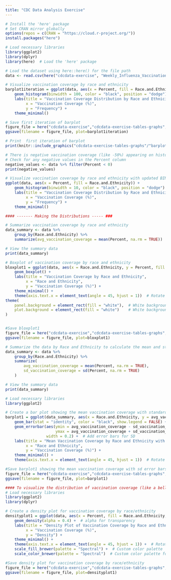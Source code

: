 ```yaml
---
title: "CDC Data Analysis Exercise"
---
```


```r
# Install the 'here' package 
# Set CRAN mirror globally
options(repos = c(CRAN = "https://cloud.r-project.org/"))
install.packages("here")

# Load necessary libraries
library(ggplot2)
library(dplyr)
library(here)  # Load the 'here' package

# Load the dataset using here::here() for the file path
data <- read.csv(here("cdcdata-exercise", "Weekly_Influenza_Vaccination_Coverage_Among_Pregnant_Women_18-49_Years__by_Race_and_Ethnicity_20250205.csv"))
```

```r
# Visualize vaccination coverage by race and ethnicity
barplot1iteration = ggplot(data, aes(x = Percent, fill = Race.and.Ethnicity)) + 
    geom_histogram(binwidth = 100, color = "black", position = "dodge") +
    labs(title = "Vaccination Coverage Distribution by Race and Ethnicity - First Iteration",
         x = "Vaccination Coverage (%)",
         y = "Frequency") +
    theme_minimal()

# Save first iteration of barplot
figure_file = here("cdcdata-exercise","cdcdata-exercise-tables-graphs","barplot-coverage-by-race-first-iteration.png")
ggsave(filename = figure_file, plot=barplot1iteration)

# Print  first iteration of barplot
print(knitr::include_graphics("cdcdata-exercise-tables-graphs"/"barplot-coverage-by-race-first-iteration.png"))
```

```r
# There is negative vaccination coverage (like -50%) appearing on histogram which doesn’t make sense in context. 
# Check for any negative values in the Percent column
negative_values <- data %>% filter(Percent < 0)
print(negative_values)

# Visualize vaccination coverage by race and ethnicity with updated BINS
ggplot(data, aes(x = Percent, fill = Race.and.Ethnicity)) + 
    geom_histogram(binwidth = 10, color = "black", position = "dodge") +
    labs(title = "Vaccination Coverage Distribution by Race and Ethnicity",
         x = "Vaccination Coverage (%)",
         y = "Frequency") +
    theme_minimal()
```

```r
#### ------- Making the Distributions ----- ###

# Summarize vaccination coverage by race and ethnicity
data_summary <- data %>%
    group_by(Race.and.Ethnicity) %>%
    summarize(avg_vaccination_coverage = mean(Percent, na.rm = TRUE))

# View the summary data
print(data_summary)

# Boxplot of vaccination coverage by race and ethnicity
bloxplot1 = ggplot(data, aes(x = Race.and.Ethnicity, y = Percent, fill = Race.and.Ethnicity)) + 
    geom_boxplot() + 
    labs(title = "Vaccination Coverage by Race and Ethnicity",
         x = "Race and Ethnicity",
         y = "Vaccination Coverage (%)") +
    theme_minimal() +
    theme(axis.text.x = element_text(angle = 45, hjust = 1))  # Rotate x labels for better readability +
theme(
    panel.background = element_rect(fill = "white"),  # White background for the plot panel
    plot.background = element_rect(fill = "white")    # White background for the overall plot
)


#Save bloxplot1 
figure_file = here("cdcdata-exercise","cdcdata-exercise-tables-graphs","bloxplot-coverage-by-race.png")
ggsave(filename = figure_file, plot=bloxplot1)
```

```r
# Summarize the data by Race and Ethnicity to calculate the mean and standard deviation
data_summary <- data %>%
    group_by(Race.and.Ethnicity) %>%
    summarize(
        avg_vaccination_coverage = mean(Percent, na.rm = TRUE),
        sd_vaccination_coverage = sd(Percent, na.rm = TRUE)
    )

# View the summary data
print(data_summary)

```

```r
# Load necessary libraries
library(ggplot2)

# Create a bar plot showing the mean vaccination coverage with standard deviation as error bars
barplot1 = ggplot(data_summary, aes(x = Race.and.Ethnicity, y = avg_vaccination_coverage, fill = Race.and.Ethnicity)) +
    geom_bar(stat = "identity", color = "black", show.legend = FALSE) +  # Bar plot
    geom_errorbar(aes(ymin = avg_vaccination_coverage - sd_vaccination_coverage, 
                      ymax = avg_vaccination_coverage + sd_vaccination_coverage), 
                  width = 0.2) +  # Add error bars for SD
    labs(title = "Mean Vaccination Coverage by Race and Ethnicity with Standard Deviation",
         x = "Race and Ethnicity",
         y = "Vaccination Coverage (%)") +
    theme_minimal() +
    theme(axis.text.x = element_text(angle = 45, hjust = 1))  # Rotate x-axis labels for readability

#Save barplot1 showing the mean vaccination coverage with sd error bars
figure_file = here("cdcdata-exercise","cdcdata-exercise-tables-graphs","barplot-meanwithsd-by-race.png")
ggsave(filename = figure_file, plot=barplot1)
```


```r
#### To visualize the distribution of vaccination coverage (like a bell curve or a smooth curve) for each race/ethnicity group
# Load necessary libraries
library(ggplot2)
library(dplyr)

# Create a density plot for vaccination coverage by race/ethnicity
densityplot1 = ggplot(data, aes(x = Percent, fill = Race.and.Ethnicity, color = Race.and.Ethnicity)) +
    geom_density(alpha = 0.4) +  # alpha for transparency
    labs(title = "Density Plot of Vaccination Coverage by Race and Ethnicity",
         x = "Vaccination Coverage (%)",
         y = "Density") +
    theme_minimal() +
    theme(axis.text.x = element_text(angle = 45, hjust = 1)) +  # Rotate x labels for readability
    scale_fill_brewer(palette = "Spectral") +  # Custom color palette
    scale_color_brewer(palette = "Spectral")  # Custom color palette for lines

#Save density plot for vaccination coverage by race/ethnicity
figure_file = here("cdcdata-exercise","cdcdata-exercise-tables-graphs","density-plot-vaxcov-by-race.png")
ggsave(filename = figure_file, plot=densityplot1)
```

